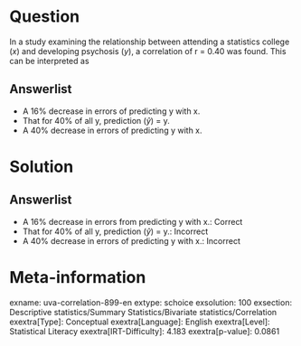 Question
========

In a study examining the relationship between attending a statistics college (*x*) and developing psychosis (*y*), a correlation of r = 0.40 was found. This can be interpreted as

Answerlist
----------

* A 16% decrease in errors of predicting y with x.
* That for 40% of all y, prediction ($\hat{y}$) = y.
* A 40% decrease in errors of predicting y with x.

Solution
========

Answerlist
----------

* A 16% decrease in errors from predicting y with x.: Correct
* That for 40% of all y, prediction ($\hat{y}$) = y.: Incorrect
* A 40% decrease in errors of predicting y with x.: Incorrect

Meta-information
================
exname: uva-correlation-899-en
extype: schoice
exsolution: 100
exsection: Descriptive statistics/Summary Statistics/Bivariate statistics/Correlation
exextra[Type]: Conceptual
exextra[Language]: English
exextra[Level]: Statistical Literacy
exextra[IRT-Difficulty]: 4.183
exextra[p-value]: 0.0861
